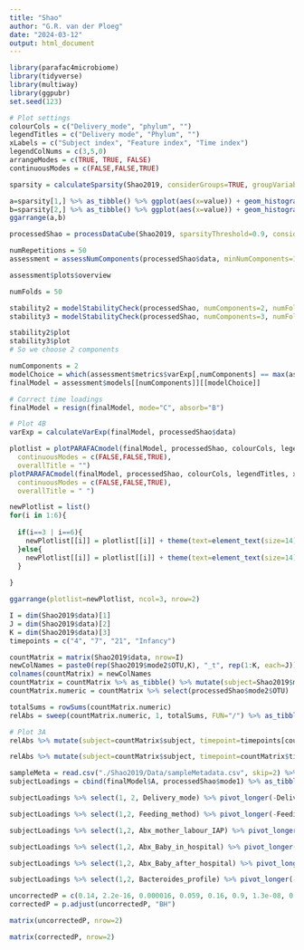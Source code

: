 ```yaml
---
title: "Shao"
author: "G.R. van der Ploeg"
date: "2024-03-12"
output: html_document
---
```


```r
library(parafac4microbiome)
library(tidyverse)
library(multiway)
library(ggpubr)
set.seed(123)
```

```r
# Plot settings
colourCols = c("Delivery_mode", "phylum", "")
legendTitles = c("Delivery mode", "Phylum", "")
xLabels = c("Subject index", "Feature index", "Time index")
legendColNums = c(3,5,0)
arrangeModes = c(TRUE, TRUE, FALSE)
continuousModes = c(FALSE,FALSE,TRUE)
```

```r
sparsity = calculateSparsity(Shao2019, considerGroups=TRUE, groupVariable="Delivery_mode") * 100

a=sparsity[1,] %>% as_tibble() %>% ggplot(aes(x=value)) + geom_histogram(col="black",bins=50) + xlab("Sparsity (%)") + ylab("Count") + ggtitle("C-section born") + geom_vline(xintercept=90, col="red", linewidth=1)
b=sparsity[2,] %>% as_tibble() %>% ggplot(aes(x=value)) + geom_histogram(col="black",bins=50) + xlab("Sparsity (%)") + ylab("Count") + ggtitle("Vaginally born") + geom_vline(xintercept=90, col="red", linewidth=1)
ggarrange(a,b)
```

```r
processedShao = processDataCube(Shao2019, sparsityThreshold=0.9, considerGroups=TRUE, groupVariable="Delivery_mode", centerMode=1, scaleMode=2)
```

```r
numRepetitions = 50
assessment = assessNumComponents(processedShao$data, minNumComponents=1, maxNumComponents=5, numRepetitions=numRepetitions, ctol=1e-6, maxit=500, numCores=12)
```

```r
assessment$plots$overview
```

```r
numFolds = 50

stability2 = modelStabilityCheck(processedShao, numComponents=2, numFolds=numFolds, colourCols=colourCols, legendTitles=legendTitles, xLabels=xLabels, legendColNums=legendColNums, arrangeModes=arrangeModes, continuousModes=continuousModes, numCores=12)
stability3 = modelStabilityCheck(processedShao, numComponents=3, numFolds=numFolds, colourCols=colourCols, legendTitles=legendTitles, xLabels=xLabels, legendColNums=legendColNums, arrangeModes=arrangeModes, continuousModes=continuousModes, numCores=12)

stability2$plot
stability3$plot
# So we choose 2 components
```

```r
numComponents = 2
modelChoice = which(assessment$metrics$varExp[,numComponents] == max(assessment$metrics$varExp[,numComponents]))
finalModel = assessment$models[[numComponents]][[modelChoice]]

# Correct time loadings
finalModel = resign(finalModel, mode="C", absorb="B")
```

```r
# Plot 4B
varExp = calculateVarExp(finalModel, processedShao$data)

plotlist = plotPARAFACmodel(finalModel, processedShao, colourCols, legendTitles, xLabels, legendColNums, arrangeModes,
  continuousModes = c(FALSE,FALSE,TRUE),
  overallTitle = "")
plotPARAFACmodel(finalModel, processedShao, colourCols, legendTitles, xLabels, legendColNums, arrangeModes,
  continuousModes = c(FALSE,FALSE,TRUE),
  overallTitle = " ")

newPlotlist = list()
for(i in 1:6){
  
  if(i==3 | i==6){
    newPlotlist[[i]] = plotlist[[i]] + theme(text=element_text(size=14)) + scale_x_continuous(labels=c("4","7","21","Infancy"))
  }else{
    newPlotlist[[i]] = plotlist[[i]] + theme(text=element_text(size=14))
  }
  
}

ggarrange(plotlist=newPlotlist, ncol=3, nrow=2)
```

```r
I = dim(Shao2019$data)[1]
J = dim(Shao2019$data)[2]
K = dim(Shao2019$data)[3]
timepoints = c("4", "7", "21", "Infancy")

countMatrix = matrix(Shao2019$data, nrow=I)
newColNames = paste0(rep(Shao2019$mode2$OTU,K), "_t", rep(1:K, each=J))
colnames(countMatrix) = newColNames
countMatrix = countMatrix %>% as_tibble() %>% mutate(subject=Shao2019$mode1$Individual) %>% pivot_longer(-subject) %>% mutate(timepoint=as.numeric(str_split_fixed(name,"_t",2)[,2]),id=str_split_fixed(name,"_t",2)[,1]) %>% select(-name) %>% pivot_wider(names_from=id,values_from=value) # shenanigans to create an I*K x J matrix
countMatrix.numeric = countMatrix %>% select(processedShao$mode2$OTU)

totalSums = rowSums(countMatrix.numeric)
relAbs = sweep(countMatrix.numeric, 1, totalSums, FUN="/") %>% as_tibble()

# Plot 3A
relAbs %>% mutate(subject=countMatrix$subject, timepoint=timepoints[countMatrix$timepoint]) %>% pivot_longer(-c(subject,timepoint)) %>% filter(name %in% processedShao$mode2$OTU) %>% left_join(Shao2019$mode1, by=c("subject"="Individual")) %>% left_join(Shao2019$mode2, by=c("name"="OTU")) %>% group_by(subject,timepoint,phylum) %>% summarize(s=sum(value)) %>% left_join(Shao2019$mode1, by=c("subject"="Individual")) %>% ungroup() %>% group_by(Delivery_mode,phylum,timepoint) %>% summarize(m=mean(s,na.rm=TRUE)) %>% ungroup() %>% mutate(timepoint = factor(timepoint, levels=c("4","7","21","Infancy"))) %>% ggplot(aes(x=as.factor(timepoint),y=m,fill=as.factor(phylum))) + facet_wrap(vars(Delivery_mode),nrow=2,strip.position="right") + geom_bar(stat="identity") + xlab("Time point [days]") + ylab("Relative abundance") + theme(legend.position="none", text=element_text(size=14))

relAbs %>% mutate(subject=countMatrix$subject, timepoint=countMatrix$timepoint) %>% pivot_longer(-c(subject,timepoint)) %>% filter(name %in% processedShao$mode2$OTU) %>% left_join(Shao2019$mode1, by=c("subject"="Individual")) %>% left_join(Shao2019$mode2, by=c("name"="OTU")) %>% group_by(subject,timepoint,phylum) %>% summarize(s=sum(value)) %>% left_join(Shao2019$mode1, by=c("subject"="Individual")) %>% ungroup() %>% group_by(Delivery_mode,phylum,timepoint) %>% summarize(m=mean(s,na.rm=TRUE)) %>% ungroup() %>% ggplot(aes(x=as.factor(timepoint),y=m,fill=as.factor(phylum))) + facet_wrap(vars(Delivery_mode),nrow=2,strip.position="right") + geom_bar(stat="identity") + xlab("Time point [days]") + ylab("Relative abundance")
```

```r
sampleMeta = read.csv("./Shao2019/Data/sampleMetadata.csv", skip=2) %>% as_tibble()
subjectLoadings = cbind(finalModel$A, processedShao$mode1) %>% as_tibble() %>% left_join(sampleMeta)

subjectLoadings %>% select(1, 2, Delivery_mode) %>% pivot_longer(-Delivery_mode) %>% ggplot(aes(x=Delivery_mode,y=value)) + facet_wrap(vars(name)) + geom_boxplot() + stat_compare_means()

subjectLoadings %>% select(1,2, Feeding_method) %>% pivot_longer(-Feeding_method) %>% filter(Feeding_method %in% c("BF", "NoBF")) %>% ggplot(aes(x=Feeding_method,y=value)) + facet_wrap(vars(name)) + geom_boxplot() + stat_compare_means()

subjectLoadings %>% select(1,2, Abx_mother_labour_IAP) %>% pivot_longer(-Abx_mother_labour_IAP) %>% filter(Abx_mother_labour_IAP %in% c("Yes", "No")) %>% ggplot(aes(x=Abx_mother_labour_IAP,y=value)) + facet_wrap(vars(name)) + geom_boxplot() + stat_compare_means()

subjectLoadings %>% select(1,2, Abx_Baby_in_hospital) %>% pivot_longer(-Abx_Baby_in_hospital) %>% filter(Abx_Baby_in_hospital %in% c("Yes", "No")) %>% ggplot(aes(x=Abx_Baby_in_hospital,y=value)) + facet_wrap(vars(name)) + geom_boxplot() + stat_compare_means()

subjectLoadings %>% select(1,2, Abx_Baby_after_hospital) %>% pivot_longer(-Abx_Baby_after_hospital) %>% filter(Abx_Baby_after_hospital %in% c("Yes", "No")) %>% ggplot(aes(x=Abx_Baby_after_hospital,y=value)) + facet_wrap(vars(name)) + geom_boxplot() + stat_compare_means()

subjectLoadings %>% select(1,2, Bacteroides_profile) %>% pivot_longer(-Bacteroides_profile) %>% filter(Bacteroides_profile != "NA") %>% ggplot(aes(x=Bacteroides_profile,y=value)) + facet_wrap(vars(name)) + geom_boxplot() + stat_compare_means()

uncorrectedP = c(0.14, 2.2e-16, 0.000016, 0.059, 0.16, 0.9, 1.3e-08, 0.24, 0.75, 0.7, 0.01, 2.2e-16)
correctedP = p.adjust(uncorrectedP, "BH")

matrix(uncorrectedP, nrow=2)

matrix(correctedP, nrow=2)
```

